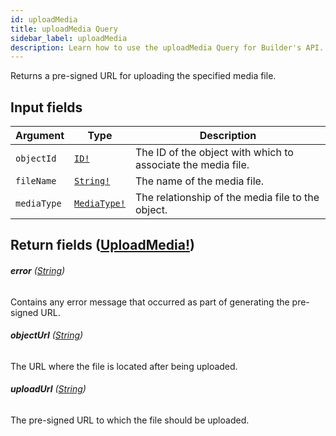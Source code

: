 ```yaml
---
id: uploadMedia
title: uploadMedia Query
sidebar_label: uploadMedia
description: Learn how to use the uploadMedia Query for Builder's API.
---
```


Returns a pre-signed URL for uploading the specified media file.

## Input fields

| Argument    | Type                                          | Description                                                  |
| ----------- | --------------------------------------------- | ------------------------------------------------------------ |
| `objectId`  | [`ID!`](/docs/composer/builder/api/schema/scalar/ID.mdx)             | The ID of the object with which to associate the media file. |
| `fileName`  | [`String!`](/docs/composer/builder/api/schema/scalar/String.mdx)     | The name of the media file.                                  |
| `mediaType` | [`MediaType!`](/docs/composer/builder/api/schema/enum/MediaType.mdx) | The relationship of the media file to the object.            |

## Return fields ([UploadMedia!](/docs/composer/builder/api/schema/object/UploadMedia.mdx))

###### <b>error</b> ([String](/docs/composer/builder/api/schema/scalar/String.mdx))

Contains any error message that occurred as part of generating the pre-signed URL.

###### <b>objectUrl</b> ([String](/docs/composer/builder/api/schema/scalar/String.mdx))

The URL where the file is located after being uploaded.

###### <b>uploadUrl</b> ([String](/docs/composer/builder/api/schema/scalar/String.mdx))

The pre-signed URL to which the file should be uploaded.
